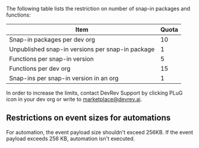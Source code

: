 The following table lists the restriction on number of snap-in packages and functions:

| Item                                             | Quota |
| ------------------------------------------------ | ----- |
| Snap-in packages per dev org                     | 10    |
| Unpublished snap-in versions per snap-in package | 1     |
| Functions per snap-in version                    | 5     |
| Functions per dev org                            | 15    |
| Snap-ins per snap-in version in an org           | 1     |

In order to increase the limits, contact DevRev Support by clicking PLuG icon in your dev org or write to [marketplace@devrev.ai](mailto:marketplace@devrev.ai).

## Restrictions on event sizes for automations

For automation, the event payload size shouldn't exceed 256KB. If the event payload exceeds 256 KB, automation isn't executed.
